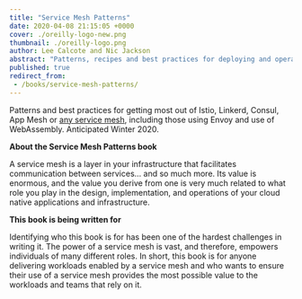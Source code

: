 ```yaml
---
title: "Service Mesh Patterns"
date: 2020-04-08 21:15:05 +0000
cover: ./oreilly-logo-new.png
thumbnail: ./oreilly-logo.png
author: Lee Calcote and Nic Jackson
abstract: "Patterns, recipes and best practices for deploying and operating service meshes."
published: true
redirect_from:
 - /books/service-mesh-patterns/
---
```




<BookWrapper>
<SEO title="Service Mesh Patterns" description="Patterns, recipes and best practices for deploying and operating service meshes." image={oreilly_logo} />

<p>
  Patterns and best practices for getting most out of Istio, Linkerd, Consul, App Mesh or <a href="/landscape">any service mesh</a>, including those using Envoy and use of WebAssembly. Anticipated Winter
  2020.
</p>

<p><strong>About the Service Mesh Patterns book</strong></p>

A service mesh is a layer in your infrastructure that facilitates communication between services… and so much more. Its value is enormous, and the value you derive from one is very much related to what role you play in the design, implementation, and operations of your cloud native applications and infrastructure.

<p><strong>This book is being written for</strong></p>

Identifying who this book is for has been one of the hardest challenges in writing it. The power of a service mesh is vast, and therefore, empowers individuals of many different roles. In short, this book is for anyone delivering workloads enabled by a service mesh and who wants to ensure their use of a service mesh provides the most possible value to the workloads and teams that rely on it.

<br/>

<Table/>
<br />

</BookWrapper>
